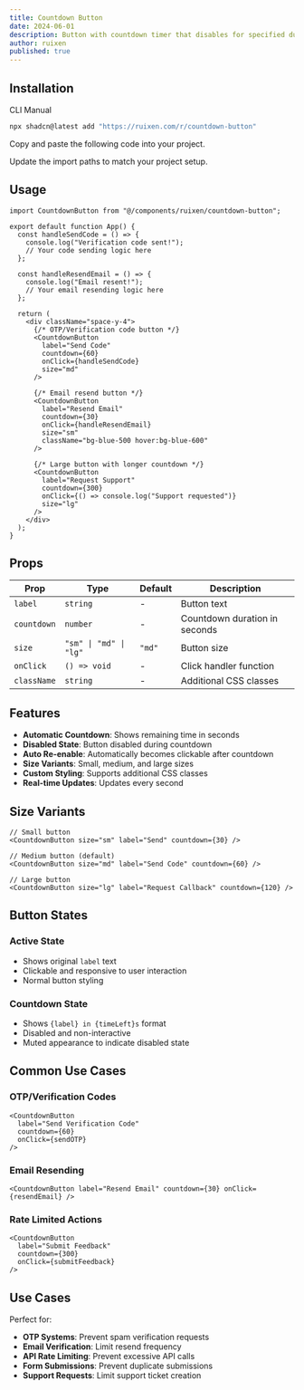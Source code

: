```yaml
---
title: Countdown Button
date: 2024-06-01
description: Button with countdown timer that disables for specified duration
author: ruixen
published: true
---
```


<ComponentPreview name="countdown-button-demo" category="buttons" />

## Installation

<Tabs defaultValue="cli">

<TabsList>
  <TabsTrigger value="cli">CLI</TabsTrigger>
  <TabsTrigger value="manual">Manual</TabsTrigger>
</TabsList>
<TabsContent value="cli">

```bash
npx shadcn@latest add "https://ruixen.com/r/countdown-button"
```

</TabsContent>

<TabsContent value="manual">

<Steps>

<Step>Copy and paste the following code into your project.</Step>

<ComponentSource name="countdown-button" />

<Step>Update the import paths to match your project setup.</Step>

</Steps>

</TabsContent>

</Tabs>

## Usage

```tsx
import CountdownButton from "@/components/ruixen/countdown-button";

export default function App() {
  const handleSendCode = () => {
    console.log("Verification code sent!");
    // Your code sending logic here
  };

  const handleResendEmail = () => {
    console.log("Email resent!");
    // Your email resending logic here
  };

  return (
    <div className="space-y-4">
      {/* OTP/Verification code button */}
      <CountdownButton
        label="Send Code"
        countdown={60}
        onClick={handleSendCode}
        size="md"
      />

      {/* Email resend button */}
      <CountdownButton
        label="Resend Email"
        countdown={30}
        onClick={handleResendEmail}
        size="sm"
        className="bg-blue-500 hover:bg-blue-600"
      />

      {/* Large button with longer countdown */}
      <CountdownButton
        label="Request Support"
        countdown={300}
        onClick={() => console.log("Support requested")}
        size="lg"
      />
    </div>
  );
}
```

## Props

| Prop        | Type                   | Default | Description                   |
| ----------- | ---------------------- | ------- | ----------------------------- |
| `label`     | `string`               | -       | Button text                   |
| `countdown` | `number`               | -       | Countdown duration in seconds |
| `size`      | `"sm" \| "md" \| "lg"` | `"md"`  | Button size                   |
| `onClick`   | `() => void`           | -       | Click handler function        |
| `className` | `string`               | -       | Additional CSS classes        |

## Features

- **Automatic Countdown**: Shows remaining time in seconds
- **Disabled State**: Button disabled during countdown
- **Auto Re-enable**: Automatically becomes clickable after countdown
- **Size Variants**: Small, medium, and large sizes
- **Custom Styling**: Supports additional CSS classes
- **Real-time Updates**: Updates every second

## Size Variants

```tsx
// Small button
<CountdownButton size="sm" label="Send" countdown={30} />

// Medium button (default)
<CountdownButton size="md" label="Send Code" countdown={60} />

// Large button
<CountdownButton size="lg" label="Request Callback" countdown={120} />
```

## Button States

### Active State

- Shows original `label` text
- Clickable and responsive to user interaction
- Normal button styling

### Countdown State

- Shows `{label} in {timeLeft}s` format
- Disabled and non-interactive
- Muted appearance to indicate disabled state

## Common Use Cases

### OTP/Verification Codes

```tsx
<CountdownButton
  label="Send Verification Code"
  countdown={60}
  onClick={sendOTP}
/>
```

### Email Resending

```tsx
<CountdownButton label="Resend Email" countdown={30} onClick={resendEmail} />
```

### Rate Limited Actions

```tsx
<CountdownButton
  label="Submit Feedback"
  countdown={300}
  onClick={submitFeedback}
/>
```

## Use Cases

Perfect for:

- **OTP Systems**: Prevent spam verification requests
- **Email Verification**: Limit resend frequency
- **API Rate Limiting**: Prevent excessive API calls
- **Form Submissions**: Prevent duplicate submissions
- **Support Requests**: Limit support ticket creation
